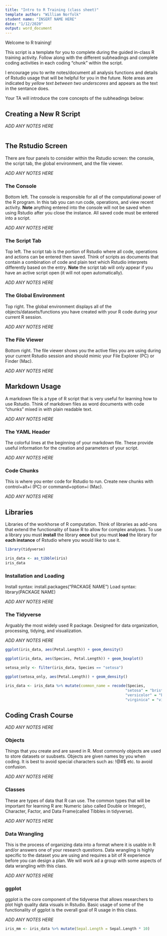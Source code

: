 ```yaml
---
title: "Intro to R Training (class sheet)"
template author: "William Norfolk"
student name: "INSERT NAME HERE" 
date: "1/12/2020"
output: word_document
---
```


Welcome to R training! 

This script is a template for you to complete during the guided in-class R training activity. Follow along with the different subheadings and complete coding activities in each coding "chunk" within the script. 

I encourage you to write notes/document all analysis functions and details of Rstudio usage that will be helpful for you in the future. Note areas are indicated by _yellow text between two underscores_ and appears as the text in the sentance does. 

Your TA will introduce the core concepts of the subheadings below:

## Creating a New R Script

_ADD ANY NOTES HERE_



```r

```




## The Rstudio Screen
There are four panels to consider within the Rstudio screen: the console, the script tab, the global environment, and the file viewer.

_ADD ANY NOTES HERE_

### The Console
Bottom left. The console is responsible for all of the computational power of the R program. In this tab you can run code, operations, and view recent activity. **Note** anything entered into the console will not be saved when using Rstudio after you close the instance. All saved code must be entered into a script.

_ADD ANY NOTES HERE_

### The Script Tab
Top left. The script tab is the portion of Rstudio where all code, operations and actions can be entered then saved. Think of scripts as documents that contain a combination of code and plain text which Rstudio interprets differently based on the entry. **Note** the script tab will only appear if you have an active script open (it will not open automatically). 

_ADD ANY NOTES HERE_

### The Global Environment
Top right. The global environment displays all of the objects/datasets/functions you have created with your R code during your current R session. 

_ADD ANY NOTES HERE_

### The File Viewer
Bottom right. The file viewer shows you the active files you are using during your current Rstudio session and should mimic your File Explorer (PC) or Finder (Mac).

_ADD ANY NOTES HERE_





## Markdown Usage
A markdown file is a type of R script that is very useful for learning how to use Rstudio. Think of markdown files as word documents with code "chunks" mixed in with plain readable text.

_ADD ANY NOTES HERE_

### The YAML Header
The colorful lines at the beginning of your markdown file. These provide useful information for the creation and parameters of your script.

_ADD ANY NOTES HERE_

### Code Chunks 
This is where you enter code for Rstudio to run. Create new chunks with control+alt+i (PC) or command+option+i (Mac).

_ADD ANY NOTES HERE_






## Libraries
Libraries of the workhorse of R computation. Think of libraries as add-ons that extend the functionality of base R to allow for complex analyses. To use a library you must **install** the library **once** but you must **load** the library for **each instance** of Rstudio where you would like to use it.

```r
library(tidyverse)
```


```r
iris_data <- as_tibble(iris)
iris_data
```


### Installation and Loading
Install syntax: install.packages("PACKAGE NAME")
Load syntax: library(PACKAGE NAME)

_ADD ANY NOTES HERE_

### The Tidyverse
Arguably the most widely used R package. Designed for data organization, processing, tidying, and visualization.

_ADD ANY NOTES HERE_


```r
ggplot(iris_data, aes(Petal.Length)) + geom_density()
```

```r
ggplot(iris_data, aes(Species, Petal.Length)) + geom_boxplot()

```





```r
setosa_only <- filter(iris_data, Species == "setosa")

ggplot(setosa_only, aes(Petal.Length)) + geom_density()

```


```r
iris_data <- iris_data %>% mutate(common_name = recode(Species, 
                                                      "setosa" = "bristle-pointed iris",
                                                      "versicolor" = "blue flag",
                                                      "virginica" = "virginia iris"))
```








## Coding Crash Course

_ADD ANY NOTES HERE_

### Objects
Things that you create and are saved in R. Most commonly objects are used to store datasets or suubsets. Objects are given names by you when coding. It is best to avoid special characters such as: !@#$ etc. to avoid confusion.

_ADD ANY NOTES HERE_

### Classes
These are types of data that R can use. The common types that will be important for learning R are: Numeric (also called Double or Integer), Character, Factor, and Data Frame(called Tibbles in tidyverse). 

_ADD ANY NOTES HERE_

### Data Wrangling
This is the process of organizing data into a format where it is usable in R and/or answers one of your research questions. Data wrangling is highly specific to the dataset you are using and requires a bit of R experience before you can design a plan. We will work ad a group with some aspects of data wrangling with this class.

_ADD ANY NOTES HERE_

### ggplot
ggplot is the core component of the tidyverse that allows researchers to plot high quality data visuals in Rstudio. Basic usage of some of the functionality of ggplot is the overall goal of R usage in this class.

_ADD ANY NOTES HERE_


```r
iris_mm <- iris_data %>% mutate(Sepal.Length = Sepal.Length * 10)
```









